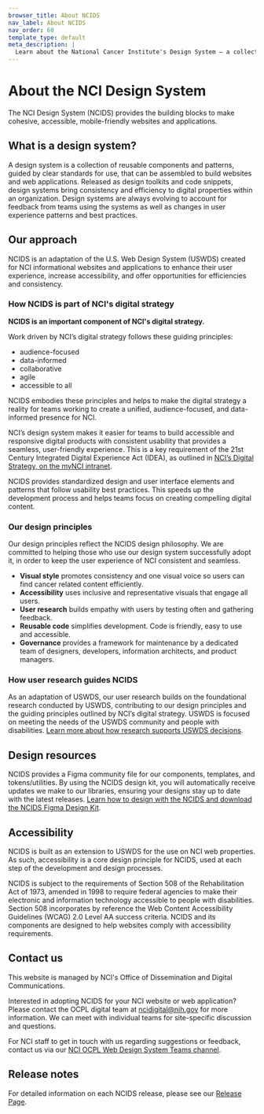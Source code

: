 ```yaml
---
browser_title: About NCIDS
nav_label: About NCIDS
nav_order: 60
template_type: default
meta_description: |
  Learn about the National Cancer Institute's Design System — a collection of tools and guidelines for creating consistent and accessible NCI websites and applications.
---
```


# About the NCI Design System

The NCI Design System (NCIDS) provides the building blocks to make cohesive, accessible, mobile-friendly websites and applications.

## What is a design system?

A design system is a collection of reusable components and patterns, guided by clear standards for use, that can be assembled to build websites and web applications. Released as design toolkits and code snippets, design systems bring consistency and efficiency to digital properties within an organization. Design systems are always evolving to account for feedback from teams using the systems as well as changes in user experience patterns and best practices.

## Our approach

NCIDS is an adaptation of the U.S. Web Design System (USWDS) created for NCI informational websites and applications to enhance their user experience, increase accessibility, and offer opportunities for efficiencies and consistency.

### How NCIDS is part of NCI's digital strategy

**NCIDS is an important component of NCI's digital strategy.**

Work driven by NCI’s digital strategy follows these guiding principles:

- audience-focused
- data-informed
- collaborative
- agile
- accessible to all

NCIDS embodies these principles and helps to make the digital strategy a reality for teams working to create a unified, audience-focused, and data-informed presence for NCI.

NCI’s design system makes it easier for teams to build accessible and responsive digital products with consistent usability that provides a seamless, user-friendly experience. This is a key requirement of the 21st Century Integrated Digital Experience Act (IDEA), as outlined in [NCI’s Digital Strategy, on the myNCI intranet](https://mynci.cancer.gov/topics/nci-digital-strategy).

NCIDS provides standardized design and user interface elements and patterns that follow usability best practices. This speeds up the development process and helps teams focus on creating compelling digital content.

### Our design principles

Our design principles reflect the NCIDS design philosophy. We are committed to helping those who use our design system successfully adopt it, in order to keep the user experience of NCI consistent and seamless.

- **Visual style** promotes consistency and one visual voice so users can find cancer related content efficiently.
- **Accessibility** uses inclusive and representative visuals that engage all users.
- **User research** builds empathy with users by testing often and gathering feedback.
- **Reusable code** simplifies development. Code is friendly, easy to use and accessible.
- **Governance** provides a framework for maintenance by a dedicated team of designers, developers, information architects, and product managers.

### How user research guides NCIDS

As an adaptation of USWDS, our user research builds on the foundational research conducted by USWDS, contributing to our design principles and the guiding principles outlined by NCI’s digital strategy. USWDS is focused on meeting the needs of the USWDS community and people with disabilities. [Learn more about how research supports USWDS decisions](/about/research).

## Design resources

NCIDS provides a Figma community file for our components, templates, and tokens/utilities. By using the NCIDS design kit, you will automatically receive updates we make to our libraries, ensuring your designs stay up to date with the latest releases. [Learn how to design with the NCIDS and download the NCIDS Figma Design Kit](/get-started/figma-guide).

## Accessibility

NCIDS is built as an extension to USWDS for the use on NCI web properties. As such, accessibility is a core design principle for NCIDS, used at each step of the development and design processes.

NCIDS is subject to the requirements of Section 508 of the Rehabilitation Act of 1973, amended in 1998 to require federal agencies to make their electronic and information technology accessible to people with disabilities. Section 508 incorporates by reference the Web Content Accessibility Guidelines (WCAG) 2.0 Level AA success criteria. NCIDS and its components are designed to help websites comply with accessibility requirements.

## Contact us

This website is managed by NCI's Office of Dissemination and Digital Communications.

Interested in adopting NCIDS for your NCI website or web application? Please contact the OCPL digital team at [ncidigital@nih.gov](mailto:ncidigital@nih.gov?subject=NCI%20Design%20System%20Inquiry) for more information. We can meet with individual teams for site-specific discussion and questions.

For NCI staff to get in touch with us regarding suggestions or feedback, contact us via our [NCI OCPL Web Design System Teams channel](https://teams.microsoft.com/dl/launcher/launcher.html?url=%2F_%23%2Fl%2Fteam%2F19%3AczPgjMLyJafICTCGz-n-NxlkmNF1tP1Ya6Eu2sZ1FTI1%40thread.tacv2%2Fconversations%3FgroupId%3De3158cae-7c76-436f-ba14-4a879d7695c5%26tenantId%3D14b77578-9773-42d5-8507-251ca2dc2b06&type=team&deeplinkId=557e274b-2436-4674-9bcc-1fecad79a457&directDl=true&msLaunch=true&enableMobilePage=true&suppressPrompt=true).

## Release notes

For detailed information on each NCIDS release, please see our [Release Page](https://github.com/NCIOCPL/ncids/releases).
